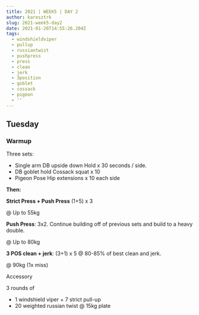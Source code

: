 ```yaml
---
title: 2021 | WEEK5 | DAY 2
author: karesztrk
slug: 2021-week5-day2
date: 2021-01-26T14:55:26.204Z
tags:
  - windshieldviper
  - pullup
  - russiantwist
  - pushpress
  - press
  - clean
  - jerk
  - 3position
  - goblet
  - cossack
  - pigeon
  - ''
---
```


## Tuesday

### Warmup

Three sets:

- Single arm DB upside down Hold x 30 seconds / side.
- DB goblet hold Cossack squat x 10
- Pigeon Pose Hip extensions x 10 each side

**Then:**

**Strict Press + Push Press** (1+5) x 3

@ Up to 55kg

**Push Press**: 3x2. Continue building off of previous sets and build to a heavy double.

@ Up to 80kg

**3 POS clean + jerk**: (3+1) x 5 @ 80-85% of best clean and jerk.

@ 90kg (1x miss)

Accessory

3 rounds of

- 1 windshield viper + 7 strict pull-up
- 20 weighted russian twist @ 15kg plate

